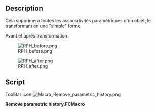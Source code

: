 <languages/>
<div class="mw-translate-fuzzy">
{{Macro/fr
|Name=Remove parametric history
|Icon=Macro_Remove_parametric_history.png
|Description=Cela supprimera toutes les associativités paramétriques d'un objet, le transformant en une "simple" forme
|Author=Yorik
|Version=1.0
|Date=2011-08-01
|FCVersion=All
|Download=[https://www.freecadweb.org/wiki/images/b/b7/Macro_Remove_parametric_history.png ToolBar Icon]
}}
</div>

==Description==
Cela supprimera toutes les associativités paramétriques d'un objet, le transformant en une "simple" forme

Avant et après transformation

[[File:RPH_before.png]]

[[File:RPH_after.png]]

==Script==

ToolBar Icon [[Image:Macro_Remove_parametric_history.png]]

'''Remove parametric history.FCMacro'''

{{MacroCode|code=

originalObject = FreeCAD.ActiveDocument.ActiveObject
newShape = originalObject.Shape.copy()
newName = FreeCAD.ActiveDocument.ActiveObject.Name
FreeCAD.ActiveDocument.removeObject(newName)
newObject = FreeCAD.ActiveDocument.addObject("Part::Feature",newName)
newObject.Shape = newShape

}}
{{clear}}